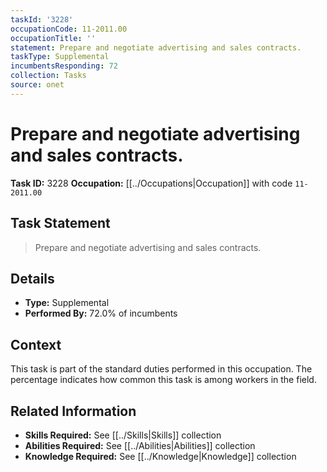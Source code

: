 ```yaml
---
taskId: '3228'
occupationCode: 11-2011.00
occupationTitle: ''
statement: Prepare and negotiate advertising and sales contracts.
taskType: Supplemental
incumbentsResponding: 72
collection: Tasks
source: onet
---
```

# Prepare and negotiate advertising and sales contracts.

**Task ID:** 3228
**Occupation:** [[../Occupations|Occupation]] with code `11-2011.00`

## Task Statement

> Prepare and negotiate advertising and sales contracts.

## Details

- **Type:** Supplemental
- **Performed By:** 72.0% of incumbents

## Context

This task is part of the standard duties performed in this occupation. The percentage indicates how common this task is among workers in the field.

## Related Information

- **Skills Required:** See [[../Skills|Skills]] collection
- **Abilities Required:** See [[../Abilities|Abilities]] collection
- **Knowledge Required:** See [[../Knowledge|Knowledge]] collection

